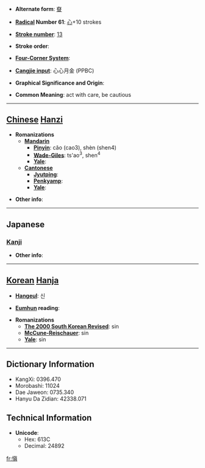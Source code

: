 * '''Alternate form''': [[眘]]

* '''[[Wiktionary:Chinese radical index| Radical]] Number 61''': [[Wiktionary:Chinese radical index 心|心]]+10 strokes

* '''[[Wiktionary:Chinese total strokes index|Stroke number]]''': [[Wiktionary:Chinese total strokes index 13|13]]

* '''Stroke order''': 

* '''[[Wiktionary:Chinese four corner index|Four-Corner System]]''': 

* '''[[Wiktionary:Chinese Cangjie index|Cangjie input]]''': 心心月金 (PPBC)

* '''Graphical Significance and Origin''': 

* '''Common Meaning''': act with care, be cautious

----

== [[Chinese]] [[Hanzi]] ==

* '''Romanizations'''
** '''[[Mandarin]]'''
*** '''[[Pinyin]]''': cǎo (cao3), shèn (shen4)
*** '''[[Wade-Giles]]''': ts'ao<sup>3</sup>, shen<sup>4</sup>
*** '''[[Yale]]''': 
** '''[[Cantonese]]'''
*** '''[[Jyutping]]''':
*** '''[[Penkyamp]]''': 
*** '''[[Yale]]''': 

* '''Other info''': 

----

==Japanese==
===[[Kanji]]===
{{kanji|on readings=[[しん]] (shin)|kun readings=[[つつしむ]] (tsutsushimu)}}

* '''Other info''':  

----

== [[Korean]] [[Hanja]] ==

* '''[[Hangeul]]''': 신

* '''[[Eumhun]] reading''': 

* '''Romanizations'''
** '''[[The 2000 South Korean Revised Romanization|The 2000 South Korean Revised]]''': sin
** '''[[McCune-Reischauer]]''': sin
** '''[[Yale]]''': sin

----

== Dictionary Information ==

* KangXi: 0396.470
* Morobashi: 11024
* Dae Jaweon: 0735.340
* Hanyu Da Zidian: 42338.071

== Technical Information ==

* '''Unicode''':
** Hex: 613C
** Decimal: 24892

[[fr:愼]]